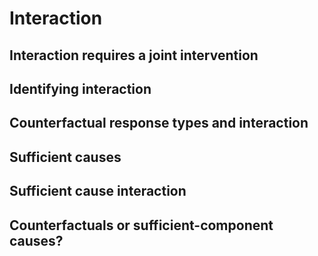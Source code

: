 # Interaction

## Interaction requires a joint intervention

## Identifying interaction

## Counterfactual response types and interaction

## Sufficient causes

## Sufficient cause interaction

## Counterfactuals or sufficient-component causes?
